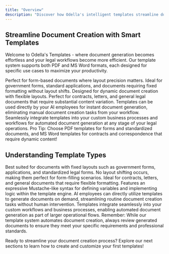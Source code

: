 ```yaml
---
title: "Overview"
description: "Discover how Odella's intelligent templates streamline document creation, supporting both PDF and MS Word formats for comprehensive legal automation"
---
```


 

## Streamline Document Creation with Smart Templates

Welcome to Odella's Templates - where document generation becomes effortless and your legal workflows become more efficient. Our template system supports both PDF and MS Word formats, each designed for specific use cases to maximize your productivity.

<CardGroup cols={2}>
  <Card title="PDF Templates" icon="file-pdf">
    Perfect for form-based documents where layout precision matters. Ideal for government forms, standard applications, and documents requiring fixed formatting without layout shifts.
  </Card>
  <Card title="MS Word Templates" icon="file-word">
    Designed for dynamic document creation with flexible layouts. Perfect for contracts, letters, and general legal documents that require substantial content variation.
  </Card>
  <Card title="AI Employee Integration" icon="robot">
    Templates can be used directly by your AI employees for instant document generation, eliminating manual document creation tasks from your workflow.
  </Card>
  <Card title="Workflow Integration" icon="diagram-project">
    Seamlessly integrate templates into your custom business processes and workflows for automated document generation at any stage of your legal operations.
  </Card>
</CardGroup>

<Callout type="tip" emoji="💡">
  Pro Tip: Choose PDF templates for forms and standardized documents, and MS Word templates for contracts and correspondence that require dynamic content!
</Callout>

## Understanding Template Types

<Steps>
  <Step title="PDF Templates">
    Best suited for documents with fixed layouts such as government forms, applications, and standardized legal forms. No layout shifting occurs, making them perfect for form-filling scenarios.
  </Step>
  <Step title="MS Word Templates">
    Ideal for contracts, letters, and general documents that require flexible formatting. Features an expressive Mustache-like syntax for defining variables and implementing logic within the template engine.
  </Step>
  <Step title="Direct AI Usage">
    AI employees can directly utilize templates to generate documents on demand, streamlining routine document creation tasks without human intervention.
  </Step>
  <Step title="Workflow Integration">
    Templates integrate seamlessly into your custom workflows and business processes, enabling automated document generation as part of larger operational flows.
  </Step>
</Steps>

<Callout type="warning" emoji="⚖️">
  Remember: While our template system automates document creation, always review generated documents to ensure they meet your specific requirements and professional standards.
</Callout>

Ready to streamline your document creation process? Explore our next sections to learn how to create and customize your first templates!